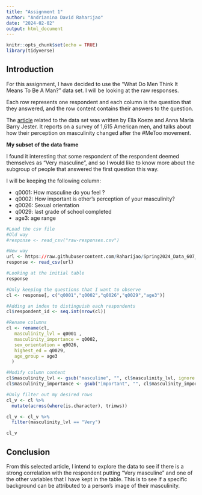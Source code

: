 ```yaml
---
title: "Assignment 1"
author: "Andrianina David Raharijao"
date: "2024-02-02"
output: html_document
---
```


```r
knitr::opts_chunk$set(echo = TRUE)
library(tidyverse)
```

## Introduction

For this assignment, I have decided to use the "What Do Men Think It Means To Be A Man?" data set. I will be looking at the raw responses.

Each row represents one respondent and each column is the question that they answered, and the row content contains their answers to the question.

The [article](https://fivethirtyeight.com/features/what-do-men-think-it-means-to-be-a-man/) related to the data set was written by Ella Koeze and Anna Maria Barry Jester. It reports on a survey of 1,615 American men, and talks about how their perception on masculinity changed after the #MeToo movement. 

**My subset of the data frame**

I found it interesting that some respondent of the respondent deemed themselves as "Very masculine", and so I would like to know more about the subgroup of people that answered the first question this way.

I will be keeping the following column:

* q0001: How masculine do you feel ?
* q0002: How important is other's perception of your masculinity?
* q0026: Sexual orientation
* q0029: last grade of school completed
* age3:  age range

```r
#Load the csv file
#Old way
#response <- read_csv("raw-responses.csv")

#New way
url <- https://raw.githubusercontent.com/Raharijao/Spring2024_Data_607_CUNYSPS/main/Week1/raw-responses.csv
response <- read_csv(url)
```
```r
#Looking at the initial table
response

```
```r
#Only keeping the questions that I want to observe
cl <- response[, c("q0001","q0002","q0026","q0029","age3")]

```
```r
#Adding an index to distinguish each respondents
cl$respondent_id <- seq.int(nrow(cl))
```
```r
#Rename columns
cl <- rename(cl,
   masculinity_lvl = q0001 ,
   masculinity_importance = q0002,
   sex_orientation = q0026,
   highest_ed = q0029,
   age_group = age3
  )
```
```r
#Modify column content
cl$masculinity_lvl <- gsub("masculine", "", cl$masculinity_lvl, ignore.case = TRUE)
cl$masculinity_importance <- gsub("important", "", cl$masculinity_importance, ignore.case = TRUE)
```
```r
#Only filter out my desired rows
cl_v <- cl %>%
  mutate(across(where(is.character), trimws))

cl_v <- cl_v %>%
  filter(masculinity_lvl == "Very")
```
```r
cl_v
```

## Conclusion

From this selected article, I intend to explore the data to see if there is a strong correlation with the respondent putting "Very masculine" and one of the other variables that I have kept in the table. This is to see if a specific background can be attributed to a person's image of their masculinity.

